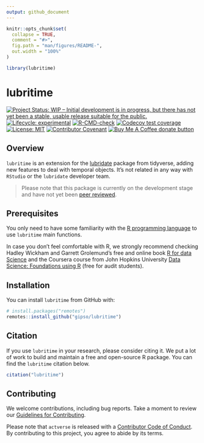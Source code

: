 ```yaml
---
output: github_document
---
```


<!-- README.md is generated from README.Rmd. Please edit that file -->

```r
knitr::opts_chunk$set(
  collapse = TRUE,
  comment = "#>",
  fig.path = "man/figures/README-",
  out.width = "100%"
)

library(lubritime)
```

# lubritime

<!-- badges: start -->
[![Project Status: WIP – Initial development is in progress, but there has not yet been a stable, usable release suitable for the public.](https://www.repostatus.org/badges/latest/wip.svg)](https://www.repostatus.org/#wip)
[![Lifecycle: experimental](https://img.shields.io/badge/lifecycle-experimental-orange.svg)](https://lifecycle.r-lib.org/articles/stages.html#experimental)
[![R-CMD-check](https://github.com/gipso/lubritime/workflows/R-CMD-check/badge.svg)](https://github.com/gipso/lubritime/actions)
[![Codecov test coverage](https://codecov.io/gh/gipso/lubritime/branch/main/graph/badge.svg)](https://codecov.io/gh/gipso/lubritime?branch=main)
[![License: MIT](https://img.shields.io/badge/license-MIT-green)](https://choosealicense.com/licenses/mit/)
[![Contributor Covenant](https://img.shields.io/badge/Contributor%20Covenant-v2.0%20adopted-ff69b4.svg)](https://gipso.github.io/lubritime/CODE_OF_CONDUCT.html)
[![Buy Me A Coffee donate button](https://img.shields.io/badge/buy%20me%20a%20coffee-donate-yellow.svg)](https://ko-fi.com/danielvartan)
<!-- badges: end -->

## Overview

`lubritime` is an extension for the [lubridate](https://github.com/tidyverse/lubridate) package from tidyverse, adding new features to deal with temporal objects. It's not related in any way with `RStudio` or the `lubridate` developer team.

> Please note that this package is currently on the development stage and have not yet been [peer reviewed](https://devguide.ropensci.org/softwarereviewintro.html).

## Prerequisites

You only need to have some familiarity with the [R programming language](https://www.r-project.org/) to use `lubritime` main functions.

In case you don't feel comfortable with R, we strongly recommend checking Hadley Wickham and Garrett Grolemund's free and online book [R for data Science](https://r4ds.had.co.nz/) and the Coursera course from John Hopkins University [Data Science: Foundations using R](https://www.coursera.org/specializations/data-science-foundations-r) (free for audit students).

## Installation

You can install `lubritime` from GitHub with:

``` r
# install.packages("remotes")
remotes::install_github("gipso/lubritime")
```

## Citation

If you use `lubritime` in your research, please consider citing it. We put a lot of work to build and maintain a free and open-source R package. You can find the `lubritime` citation below.

```r
citation("lubritime")
```

## Contributing

We welcome contributions, including bug reports. Take a moment to review our [Guidelines for Contributing](https://gipso.github.io/lubritime/CONTRIBUTING.html).

Please note that `actverse` is released with a [Contributor Code of Conduct](https://gipso.github.io/lubritime/CODE_OF_CONDUCT.html). By contributing to this project, you agree to abide by its terms.
